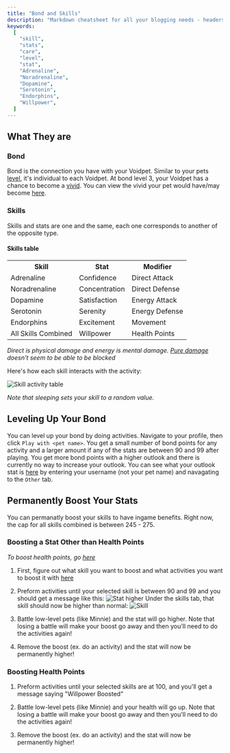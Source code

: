 ```yaml
---
title: "Bond and Skills"
description: "Markdown cheatsheet for all your blogging needs - headers, lists, images, tables and more! An illustrated guide based on GitHub Flavored Markdown."
keywords:
  [
    "skill",
    "stats",
    "care",
    "level",
    "stat",
    "Adrenaline",
    "Noradrenaline",
    "Dopamine",
    "Serotonin",
    "Endorphins",
    "Willpower",
  ]
---
```


## What They are

### Bond

Bond is the connection you have with your Voidpet. Similar to your pets [level](/leveling), it's individual to each Voidpet. At bond level 3, your Voidpet has a chance to become a [vivid](/vivids). You can view the vivid your pet would have/may become [here](https://voidpet.io/).

### Skills

Skills and stats are one and the same, each one corresponds to another of the opposite type.

#### Skills table

<table>
  <tr>
    <th>Skill</th>
    <th>Stat</th>
    <th>Modifier</th>
  </tr>
  <tr>
    <td>Adrenaline</td>
    <td>Confidence</td>
    <td>Direct Attack</td>
  </tr>
  <tr>
    <td>Noradrenaline</td>
    <td>Concentration</td>
    <td>Direct Defense</td>
  </tr>
  <tr>
    <td>Dopamine</td>
    <td>Satisfaction</td>
    <td>Energy Attack</td>
  </tr>
  <tr>
    <td>Serotonin</td>
    <td>Serenity</td>
    <td>Energy Defense</td>
  </tr>
  <tr>
    <td>Endorphins</td>
    <td>Excitement</td>
    <td>Movement</td>
  </tr>
  <tr>
    <td>All Skills Combined</td>
    <td>Willpower</td>
    <td>Health Points</td>
  </tr>
</table>

_Direct is physical damage and energy is mental damage. [Pure damage](/pure-damage) doesn't seem to be able to be blocked_

Here's how each skill interacts with the activity:

![Skill activity table](https://cdn.discordapp.com/attachments/939571914677043210/957857533232566352/unknown.png)

_Note that sleeping sets your skill to a random value._

## Leveling Up Your Bond

You can level up your bond by doing activities. Navigate to your profile, then click `Play with <pet name>`. You get a small number of bond points for any activity and a larger amount if any of the stats are between 90 and 99 after playing. You get more bond points with a higher outlook and there is currently no way to increase your outlook. You can see what your outlook stat is [here](https://voidpet.io/explorer/) by entering your username (not your pet name) and navagating to the `Other` tab.

## Permanently Boost Your Stats

You can permanatly boost your skills to have ingame benefits. Right now, the cap for all skills combined is between 245 - 275.

### Boosting a Stat Other than Health Points

_To boost health points, go [here](#boosting-health-points)_

1. First, figure out what skill you want to boost and what activities you want to boost it with [here](#skills)

2. Preform activities until your selected skill is between 90 and 99 and you should get a message like this:
   ![Stat higher](https://cdn.discordapp.com/attachments/604167041427046424/957861546111959050/unknown.png)
   Under the skills tab, that skill should now be higher than normal:
   ![Skill](https://cdn.discordapp.com/attachments/939571914677043210/957860286621188167/unknown.png)

3. Battle low-level pets (like Minnie) and the stat will go higher. Note that losing a battle will make your boost go away and then you'll need to do the activities again!

4. Remove the boost (ex. do an activity) and the stat will now be permanently higher!

### Boosting Health Points

1. Preform activities until your selected skills are at 100, and you'll get a message saying "Willpower Boosted"

2. Battle low-level pets (like Minnie) and your health will go up. Note that losing a battle will make your boost go away and then you'll need to do the activities again!

3. Remove the boost (ex. do an activity) and the stat will now be permanently higher!

